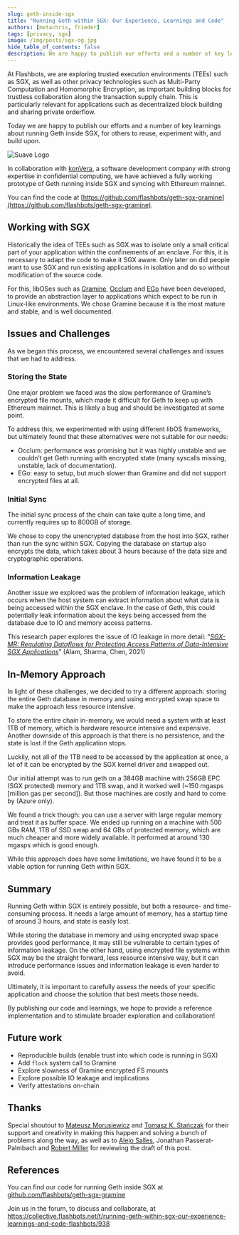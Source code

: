 ```yaml
---
slug: geth-inside-sgx
title: "Running Geth within SGX: Our Experience, Learnings and Code"
authors: [metachris, frieder]
tags: [privacy, sgx]
image: /img/posts/sgx-og.jpg
hide_table_of_contents: false
description: We are happy to publish our efforts and a number of key learnings about running Geth inside SGX, for others to reuse, experiment with, and build upon.
---
```


At Flashbots, we are exploring trusted execution environments (TEEs) such as SGX, as well as other privacy technologies such as Multi-Party Computation and Homomorphic Encryption, as important building blocks for trustless collaboration along the transaction supply chain. This is particularly relevant for applications such as decentralized block building and sharing private orderflow.

Today we are happy to publish our efforts and a number of key learnings about running Geth inside SGX, for others to reuse, experiment with, and build upon.

<!--truncate-->

![Suave Logo](/img/posts//sgx-og.jpg)

In collaboration with [konVera](https://konvera.io), a software development company with strong expertise in confidential computing, we have achieved a fully working prototype of Geth running inside SGX and syncing with Ethereum mainnet.

You can find the code at [https://github.com/flashbots/geth-sgx-gramine](https://github.com/flashbots/geth-sgx-gramine).

## Working with SGX

Historically the idea of TEEs such as SGX was to isolate only a small critical part of your application within the confinements of an enclave. For this, it is necessary to adapt the code to make it SGX aware. Only later on did people want to use SGX and run existing applications in isolation and do so without modification of the source code.

For this, libOSes such as [Gramine](https://gramineproject.io/),  [Occlum](https://occlum.io/) and [EGo](https://github.com/edgelesssys/ego) have been developed, to provide an abstraction layer to applications which expect to be run in Linux-like environments. We chose Gramine because it is the most mature and stable, and is well documented.

## Issues and Challenges

As we began this process, we encountered several challenges and issues that we had to address.

### Storing the State

One major problem we faced was the slow performance of Gramine’s encrypted file mounts, which made it difficult for Geth to keep up with Ethereum mainnet. This is likely a bug and should be investigated at some point.

To address this, we experimented with using different libOS frameworks, but ultimately found that these alternatives were not suitable for our needs:

- Occlum: performance was promising but it was highly unstable and we couldn’t get Geth running with encrypted state (many syscalls missing, unstable, lack of documentation).
- EGo: easy to setup, but much slower than Gramine and did not support encrypted files at all.

### Initial Sync

The initial sync process of the chain can take quite a long time, and currently requires up to 800GB of storage.

We chose to copy the unencrypted database from the host into SGX, rather than run the sync within SGX. Copying the database on startup
also encrypts the data, which takes about 3 hours because of the data size and cryptographic operations.

### Information Leakage

Another issue we explored was the problem of information leakage, which occurs when the host system can extract information about what data is being accessed within the SGX enclave. In the case of Geth, this could potentially leak information about the keys being accessed from the database due to IO and memory access patterns.

This research paper explores the issue of IO leakage in more detail: “*[SGX-MR: Regulating Dataflows for Protecting Access Patterns of Data-Intensive SGX Applications](https://petsymposium.org/popets/2021/popets-2021-0002.pdf)*” (Alam, Sharma, Chen, 2021)

## In-Memory Approach

In light of these challenges, we decided to try a different approach: storing the entire Geth database in memory and using encrypted swap space to make the approach less resource intensive.

To store the entire chain in-memory, we would need a system with at least 1TB of memory, which is hardware resource intensive and expensive. Another downside of this approach is that there is no persistence, and the state is lost if the Geth application stops.

Luckily, not all of the 1TB need to be accessed by the application at once, a lot of it can be encrypted by the SGX kernel driver and swapped out.

Our initial attempt was to run geth on a 384GB machine with 256GB EPC (SGX protected) memory and 1TB swap, and it worked well (~150 mgasps [million gas per second]). But those machines are costly and hard to come by (Azure only).

We found a trick though: you can use a server with large regular memory and treat it as buffer space. We ended up running on a machine with 500 GBs RAM, 1TB of SSD swap and 64 GBs of protected memory, which are much cheaper and more widely available. It performed at around 130 mgasps which is good enough.

While this approach does have some limitations, we have found it to be a viable option for running Geth within SGX.

## Summary

Running Geth within SGX is entirely possible, but both a resource- and time-consuming process. It needs a large amount of memory, has a startup time of around 3 hours, and state is easily lost.

While storing the database in memory and using encrypted swap space provides good performance, it may still be vulnerable to certain types of information leakage. On the other hand, using encrypted file systems within SGX may be the straight forward, less resource intensive way, but it can introduce performance issues and information leakage is even harder to avoid.

Ultimately, it is important to carefully assess the needs of your specific application and choose the solution that best meets those needs.

By publishing our code and learnings, we hope to provide a reference implementation and to stimulate broader exploration and collaboration!

## Future work

- Reproducible builds (enable trust into which code is running in SGX)
- Add `flock` system call to Gramine
- Explore slowness of Gramine encrypted FS mounts
- Explore possible IO leakage and implications
- Verify attestations on-chain

## Thanks

Special shoutout to [Mateusz Morusiewicz](https://twitter.com/mmrosum) and [Tomasz K. Stańczak](https://twitter.com/tkstanczak) for their support and creativity in making this happen and solving a bunch of problems along the way,
as well as to [Alejo Salles](https://twitter.com/fiiiu_), Jonathan Passerat-Palmbach and [Robert Miller](https://twitter.com/bertcmiller) for reviewing the draft of this post.

## References

You can find our code for running Geth inside SGX at [github.com/flashbots/geth-sgx-gramine](https://github.com/flashbots/geth-sgx-gramine)

Join us in the forum, to discuss and collaborate, at https://collective.flashbots.net/t/running-geth-within-sgx-our-experience-learnings-and-code-flashbots/938